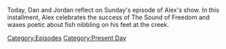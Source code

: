 {{DEFAULTSORT:
    #_EPISODE_0827:July 9, 2023
}}{{Episode
    | title           = July 9, 2023
    | caption         = Listen to this episode on [https://knowledgefight.libsyn.com/827-july-9-2023 Libsyn] [https://open.spotify.com/episode/15oGSzdvc1vk826BSlJgNQ Spotify]
    | episodeNumber   = 827
    | length          = 01:15:37
    | airDate         = July 12, 2023
    | coverageDate    = July 9, 2023
    | episodeType     = [[:Category:Present Day|Present Day]]
    | previousEpisode = [[826: March 4, 2004]]
    | nextEpisode     = [[828: March 5, 2004]]
}}

{{Stub}}

Today, Dan and Jordan reflect on Sunday's episode of Alex's show.  In this installment, Alex celebrates the success of The Sound of Freedom and waxes poetic about fish nibbling on his feet at the creek.

[[Category:Episodes]]
[[Category:Present Day]]

